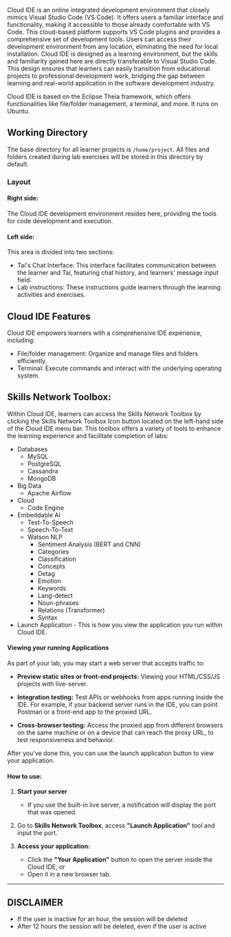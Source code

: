 Cloud IDE is an online integrated development environment that closely mimics Visual Studio Code (VS Code). It offers users a familiar interface and functionality, making it accessible to those already comfortable with VS Code. This cloud-based platform supports VS Code plugins and provides a comprehensive set of development tools. Users can access their development environment from any location, eliminating the need for local installation. Cloud IDE is designed as a learning environment, but the skills and familiarity gained here are directly transferable to Visual Studio Code. This design ensures that learners can easily transition from educational projects to professional development work, bridging the gap between learning and real-world application in the software development industry.

Cloud IDE is based on the Eclipse Theia framework, which offers functionalities like file/folder management, a terminal, and more. It runs on Ubuntu.

## Working Directory

The base directory for all learner projects is ```/home/project```. All files and folders created during lab exercises will be stored in this directory by default.

### Layout

#### Right side: 
The Cloud IDE development environment resides here, providing the tools for code development and execution.

#### Left side: 
This area is divided into two sections:
 - Tai's Chat Interface: This interface facilitates communication between the learner and Tai, featuring chat history, and learners' message input field.
 - Lab instructions: These instructions guide learners through the learning activities and exercises.

## Cloud IDE Features

Cloud IDE empowers learners with a comprehensive IDE experience, including:
 - File/folder management: Organize and manage files and folders efficiently.
 - Terminal: Execute commands and interact with the underlying operating system.

## Skills Network Toolbox:

Within Cloud IDE, learners can access the Skills Network Toolbox by clicking the Skills Network Toolbox Icon button located on the left-hand side of the Cloud IDE menu bar. This toolbox offers a variety of tools to enhance the learning experience and facilitate completion of labs:

- Databases
  - MySQL
  - PostgreSQL
  - Cassandra
  - MongoDB
- Big Data
  - Apache Airflow
- Cloud
  - Code Engine
- Embeddable AI
  - Text-To-Speech
  - Speech-To-Text
  - Watson NLP
    - Sentiment Analysis (BERT and CNN)
    - Categories
    - Classification
    - Concepts
    - Detag
    - Emotion
    - Keywords
    - Lang-detect
    - Noun-phrases
    - Relations (Transformer)
    - Syntax
- Launch Application - This is how you view the application you run within Cloud IDE. 

#### Viewing your running Applications

As part of your lab, you may start a web server that accepts traffic to:

- **Preview static sites or front-end projects:**
  Viewing your HTML/CSS/JS projects with live-server.

- **Integration testing:**
  Test APIs or webhooks from apps running inside the IDE. For example, if your backend server runs in the IDE, you can point Postman or a front-end app to the proxied URL.

- **Cross-browser testing:**
  Access the proxied app from different browsers on the same machine or on a device that can reach the proxy URL, to test responsiveness and behavior.

After you've done this, you can use the launch application button to view your application.

#### How to use:

1. **Start your server**
   - If you use the built-in live server, a notification will display the port that was opened.

2. Go to **Skills Network Toolbox**, access **"Launch Application"** tool and input the port.

3. **Access your application:**
   - Click the **"Your Application"** button to open the server inside the Cloud IDE, or
   - Open it in a new browser tab.

---

## DISCLAIMER

  - If the user is inactive for an hour, the session will be deleted
  - After 12 hours the session will be deleted, even if the user is active
